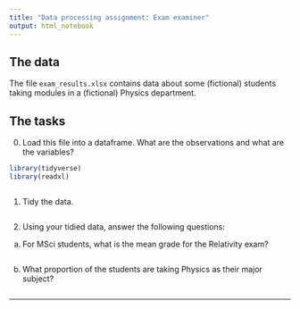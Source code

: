 ```yaml
---
title: "Data processing assignment: Exam examiner"
output: html_notebook
---
```



## The data

The file `exam_results.xlsx` contains data about some (fictional) students taking modules in a (fictional) Physics department.



## The tasks

0. Load this file into a dataframe. What are the observations and what are the variables?

```r
library(tidyverse)
library(readxl)



```


1. Tidy the data.

```r


```


2. Using your tidied data, answer the following questions:

a) For MSci students, what is the mean grade for the Relativity exam?

```r


```


b) What proportion of the students are taking Physics as their major subject?

```r


```



---